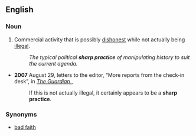 ==English==

===Noun===
{{en-noun|sg=[[sharp]] [[practice]]}}

# Commercial activity that is possibly [[dishonest]] while not actually being [[illegal]].
#:''The typical political '''sharp practice''' of manipulating history to suit the current agenda.''
*'''2007''' August 29, letters to the editor, “More reports from the check-in desk”, in ''[[w:The  Guardian|The Guardian ]]'',
*:If this is not actually illegal, it certainly appears to be a '''sharp practice'''.


===Synonyms===
*[[bad faith]]